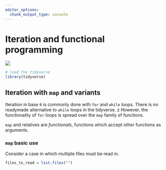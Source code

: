 ```yaml
---
editor_options: 
  chunk_output_type: console
---
```


# Iteration and functional programming

![](opening-image.png)

```r
# load the tidyverse
library(tidyverse)
```

## Iteration with `map` and variants

Iteration in base `R` is commonly done with `for` and `while` loops.
There is no readymade alternative to `while` loops in the tidyverse.
z
However, the functionality of `for` loops is spread over the `map` family of functions.

`map` and relatives are _functionals_, functions which accept other functions as arguments.

### `map` basic use

Consider a case in which multiple files must be read in.

```r
files_to_read = list.files("")
```

